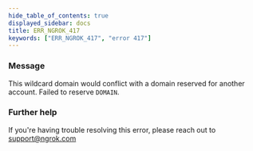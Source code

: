 ```yaml
---
hide_table_of_contents: true
displayed_sidebar: docs
title: ERR_NGROK_417
keywords: ["ERR_NGROK_417", "error 417"]
---
```


### Message

This wildcard domain would conflict with a domain reserved for another account. Failed to reserve `DOMAIN`.

### Further help

If you're having trouble resolving this error, please reach out to [support@ngrok.com](mailto:support@ngrok.com?subject=Help%20with%20ERR_NGROK_417)
